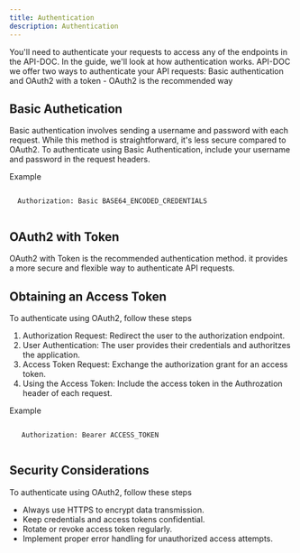 ```yaml
---
title: Authentication
description: Authentication
---
```




You'll need to authenticate your requests to access any of the endpoints in the API-DOC. In the guide, we'll look at how authentication works. API-DOC we offer two ways to authenticate your API requests: Basic authentication and OAuth2 with a token - OAuth2 is the recommended way


## Basic Authetication

Basic authentication involves sending a username and password with each request. While this method is straightforward, it's less secure compared to OAuth2. 
To authenticate using Basic Authentication, include your username and password in the request headers.

Example

```shell

  Authorization: Basic BASE64_ENCODED_CREDENTIALS
 
```

## OAuth2 with Token

OAuth2 with Token is the recommended authentication method. it provides a more secure and flexible way to authenticate API requests. 

## Obtaining an Access Token

To authenticate using OAuth2, follow these steps
1. Authorization Request: Redirect the user to the authorization endpoint.
2. User Authentication: The user provides their credentials and authoritzes the application.
3. Access Token Request: Exchange the authorization grant for an access token.
4. Using the Access Token: Include the access token in the Authrozation header of each request.

Example

```shell

   Authorization: Bearer ACCESS_TOKEN
 
```

## Security Considerations

To authenticate using OAuth2, follow these steps
- Always use HTTPS to encrypt data transmission.
- Keep credentials and access tokens confidential.
- Rotate or revoke access token regularly.
- Implement proper error handling for unauthorized access attempts.

<DocsFooter/>